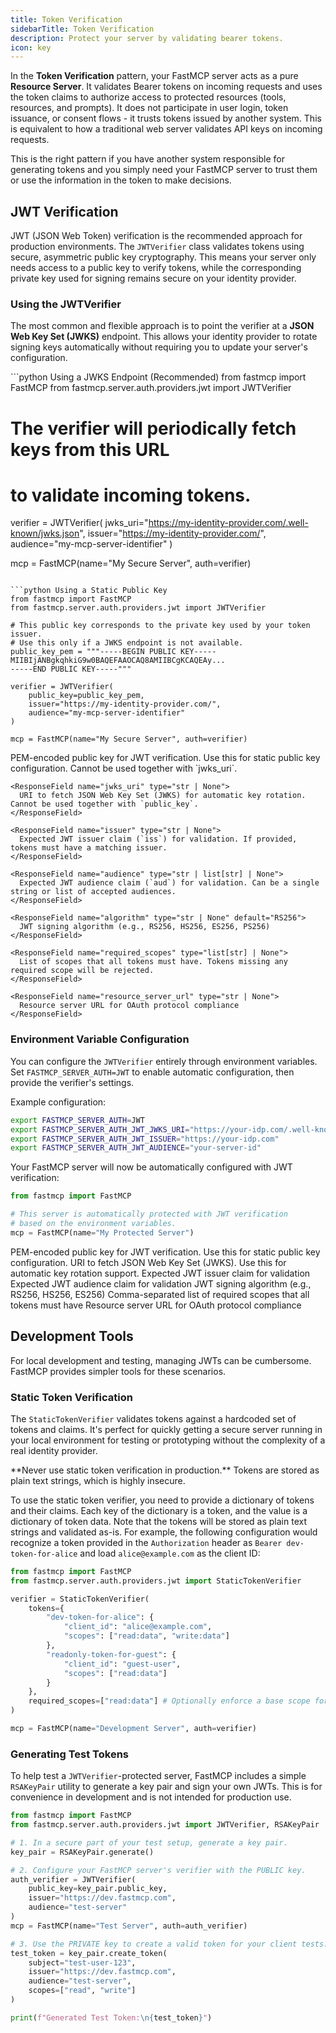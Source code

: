 ```yaml
---
title: Token Verification
sidebarTitle: Token Verification
description: Protect your server by validating bearer tokens.
icon: key
---
```



<VersionBadge version="2.11.0" />

In the **Token Verification** pattern, your FastMCP server acts as a pure **Resource Server**. It validates Bearer tokens on incoming requests and uses the token claims to authorize access to protected resources (tools, resources, and prompts). It does not participate in user login, token issuance, or consent flows - it trusts tokens issued by another system. This is equivalent to how a traditional web server validates API keys on incoming requests.

This is the right pattern if you have another system responsible for generating tokens and you simply need your FastMCP server to trust them or use the information in the token to make decisions.

## JWT Verification

JWT (JSON Web Token) verification is the recommended approach for production environments. The `JWTVerifier` class validates tokens using secure, asymmetric public key cryptography. This means your server only needs access to a public key to verify tokens, while the corresponding private key used for signing remains secure on your identity provider.

### Using the JWTVerifier

The most common and flexible approach is to point the verifier at a **JSON Web Key Set (JWKS)** endpoint. This allows your identity provider to rotate signing keys automatically without requiring you to update your server's configuration.

<CodeGroup>
```python Using a JWKS Endpoint (Recommended)
from fastmcp import FastMCP
from fastmcp.server.auth.providers.jwt import JWTVerifier

# The verifier will periodically fetch keys from this URL 
# to validate incoming tokens.
verifier = JWTVerifier(
    jwks_uri="https://my-identity-provider.com/.well-known/jwks.json",
    issuer="https://my-identity-provider.com/",
    audience="my-mcp-server-identifier"
)

mcp = FastMCP(name="My Secure Server", auth=verifier)
```

```python Using a Static Public Key
from fastmcp import FastMCP
from fastmcp.server.auth.providers.jwt import JWTVerifier

# This public key corresponds to the private key used by your token issuer.
# Use this only if a JWKS endpoint is not available.
public_key_pem = """-----BEGIN PUBLIC KEY-----
MIIBIjANBgkqhkiG9w0BAQEFAAOCAQ8AMIIBCgKCAQEAy...
-----END PUBLIC KEY-----"""

verifier = JWTVerifier(
    public_key=public_key_pem,
    issuer="https://my-identity-provider.com/",
    audience="my-mcp-server-identifier"
)

mcp = FastMCP(name="My Secure Server", auth=verifier)
```
</CodeGroup>

<Card icon="code" title="JWTVerifier Constructor">
<ResponseField name="JWTVerifier" type="class">
  <Expandable title="Parameters">
    <ResponseField name="public_key" type="str | None">
      PEM-encoded public key for JWT verification. Use this for static public key configuration. Cannot be used together with `jwks_uri`.
    </ResponseField>
    
    <ResponseField name="jwks_uri" type="str | None">
      URI to fetch JSON Web Key Set (JWKS) for automatic key rotation. Cannot be used together with `public_key`.
    </ResponseField>
    
    <ResponseField name="issuer" type="str | None">
      Expected JWT issuer claim (`iss`) for validation. If provided, tokens must have a matching issuer.
    </ResponseField>
    
    <ResponseField name="audience" type="str | list[str] | None">
      Expected JWT audience claim (`aud`) for validation. Can be a single string or list of accepted audiences.
    </ResponseField>
    
    <ResponseField name="algorithm" type="str | None" default="RS256">
      JWT signing algorithm (e.g., RS256, HS256, ES256, PS256)
    </ResponseField>
    
    <ResponseField name="required_scopes" type="list[str] | None">
      List of scopes that all tokens must have. Tokens missing any required scope will be rejected.
    </ResponseField>
    
    <ResponseField name="resource_server_url" type="str | None">
      Resource server URL for OAuth protocol compliance
    </ResponseField>
  </Expandable>
</ResponseField>
</Card>

### Environment Variable Configuration

You can configure the `JWTVerifier` entirely through environment variables. Set `FASTMCP_SERVER_AUTH=JWT` to enable automatic configuration, then provide the verifier's settings.

Example configuration:
```bash
export FASTMCP_SERVER_AUTH=JWT
export FASTMCP_SERVER_AUTH_JWT_JWKS_URI="https://your-idp.com/.well-known/jwks.json"
export FASTMCP_SERVER_AUTH_JWT_ISSUER="https://your-idp.com"
export FASTMCP_SERVER_AUTH_JWT_AUDIENCE="your-server-id"
```

Your FastMCP server will now be automatically configured with JWT verification:
```python
from fastmcp import FastMCP

# This server is automatically protected with JWT verification 
# based on the environment variables.
mcp = FastMCP(name="My Protected Server")
```

<Expandable title="JWTVerifier Environment Variables">
<ParamField body="FASTMCP_SERVER_AUTH_JWT_PUBLIC_KEY" type="str">
  PEM-encoded public key for JWT verification. Use this for static public key configuration.
</ParamField>

<ParamField body="FASTMCP_SERVER_AUTH_JWT_JWKS_URI" type="str">
  URI to fetch JSON Web Key Set (JWKS). Use this for automatic key rotation support.
</ParamField>

<ParamField body="FASTMCP_SERVER_AUTH_JWT_ISSUER" type="str">
  Expected JWT issuer claim for validation
</ParamField>

<ParamField body="FASTMCP_SERVER_AUTH_JWT_AUDIENCE" type="str">
  Expected JWT audience claim for validation
</ParamField>

<ParamField body="FASTMCP_SERVER_AUTH_JWT_ALGORITHM" type="str" default="RS256">
  JWT signing algorithm (e.g., RS256, HS256, ES256)
</ParamField>

<ParamField body="FASTMCP_SERVER_AUTH_JWT_REQUIRED_SCOPES" type="str">
  Comma-separated list of required scopes that all tokens must have
</ParamField>

<ParamField body="FASTMCP_SERVER_AUTH_JWT_RESOURCE_SERVER_URL" type="str">
  Resource server URL for OAuth protocol compliance
</ParamField>
</Expandable>

## Development Tools

For local development and testing, managing JWTs can be cumbersome. FastMCP provides simpler tools for these scenarios.

### Static Token Verification

The `StaticTokenVerifier` validates tokens against a hardcoded set of tokens and claims. It's perfect for quickly getting a secure server running in your local environment for testing or prototyping without the complexity of a real identity provider.


<Warning>
**Never use static token verification in production.** Tokens are stored as plain text strings, which is highly insecure.
</Warning>

To use the static token verifier, you need to provide a dictionary of tokens and their claims. Each key of the dictionary is a token, and the value is a dictionary of token data. Note that the tokens will be stored as plain text strings and validated as-is. For example, the following configuration would recognize a token provided in the `Authorization` header as `Bearer dev-token-for-alice` and load `alice@example.com` as the client ID:

```python
from fastmcp import FastMCP
from fastmcp.server.auth.providers.jwt import StaticTokenVerifier

verifier = StaticTokenVerifier(
    tokens={
        "dev-token-for-alice": {
            "client_id": "alice@example.com",
            "scopes": ["read:data", "write:data"]
        },
        "readonly-token-for-guest": {
            "client_id": "guest-user",
            "scopes": ["read:data"]
        }
    },
    required_scopes=["read:data"] # Optionally enforce a base scope for all tokens.
)

mcp = FastMCP(name="Development Server", auth=verifier)
```

### Generating Test Tokens

To help test a `JWTVerifier`-protected server, FastMCP includes a simple `RSAKeyPair` utility to generate a key pair and sign your own JWTs. This is for convenience in development and is not intended for production use.

```python
from fastmcp import FastMCP
from fastmcp.server.auth.providers.jwt import JWTVerifier, RSAKeyPair

# 1. In a secure part of your test setup, generate a key pair.
key_pair = RSAKeyPair.generate()

# 2. Configure your FastMCP server's verifier with the PUBLIC key.
auth_verifier = JWTVerifier(
    public_key=key_pair.public_key,
    issuer="https://dev.fastmcp.com",
    audience="test-server"
)
mcp = FastMCP(name="Test Server", auth=auth_verifier)

# 3. Use the PRIVATE key to create a valid token for your client tests.
test_token = key_pair.create_token(
    subject="test-user-123",
    issuer="https://dev.fastmcp.com",
    audience="test-server",
    scopes=["read", "write"]
)

print(f"Generated Test Token:\n{test_token}")
```


